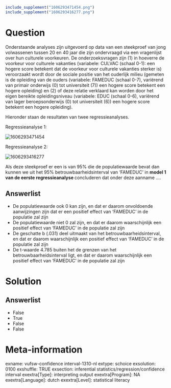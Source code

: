 ```r
include_supplement("1606293471454.png")
include_supplement("1606293416277.png")
```

Question
========
Onderstaande analyses zijn uitgevoerd op data van een steekproef van
jong volwassenen tussen 20 en 40 jaar die zijn ondervraagd via een
vragenlijst over hun culturele voorkeuren. De onderzoeksvragen zijn (1)
in hoeverre de voorkeur voor culturele vakanties (variabele: CULVAC
(schaal 0-1): een hogere score betekent dat de voorkeur voor culturele
vakanties sterker is) veroorzaakt wordt door de sociale positie van het
ouderlijk milieu (gemeten is de opleiding van de ouders (variabele:
FAMEDUC (schaal 0-7), variërend van primair onderwijs (0) tot
universiteit (7)) een hogere score betekent een hogere opleiding) en (2)
of deze relatie verklaard kan worden door het eigen bereikte
opleidingsniveau (variabele: EDUC (schaal 0-6), variërend van lager
beroepsonderwijs (0) tot universiteit (6)) een hogere score betekent een
hogere opleiding).  
  
Hieronder staan de resultaten van twee regressieanalyses.  
  
Regressieanalyse 1:  
  
<img src="1606293471454.png" class="fr-fic fr-dii tvcss_2"
alt="1606293471454" />  
  
  
Regressieanalyse 2:  
  
<img src="1606293416277.png" class="fr-fic fr-dii tvcss_3"
alt="1606293416277" />  
  
Als deze steekproef er een is van 95% die de populatiewaarde bevat dan
kunnen we uit het 95% betrouwbaarheidsinterval van ‘FAMEDUC’ in **model
1 van de eerste regressieanalyse **concluderen dat onder deze aanname
....

Answerlist
----------
* De populatiewaarde ook 0 kan zijn, en dat er daarom onvoldoende
  aanwijzingen zijn dat er een positief effect van ‘FAMEDUC’ in de
  populatie zal zijn
* De populatiewaarde niet 0 zal zijn, en dat er daarom waarschijnlijk een
  positief effect van ‘FAMEDUC’ in de populatie zal zijn
* De geschatte b (.031) deel uitmaakt van het betrouwbaarheidsinterval, en
  dat er daarom waarschijnlijk een positief effect van ‘FAMEDUC’ in de
  populatie zal zijn
* De t-waarde 4.785 buiten het de grenzen van het betrouwbaarheidsinterval
  ligt, en dat er daarom waarschijnlijk een positief effect van ‘FAMEDUC’
  in de populatie zal zijn

Solution
========










Answerlist
----------
* False
* True
* False
* False

Meta-information
================
exname: vufsw-confidence interval-1310-nl
extype: schoice
exsolution: 0100
exshuffle: TRUE
exsection: inferential statistics/regression/confidence interval
exextra[Type]: interpreting output
exextra[Program]: NA
exextra[Language]: dutch
exextra[Level]: statistical literacy

